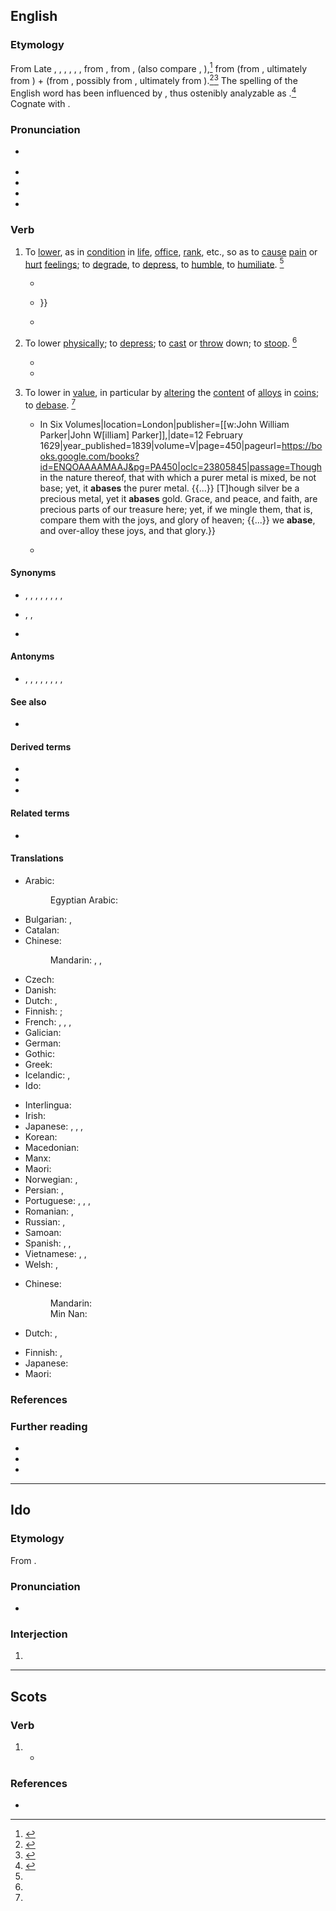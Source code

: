 ==English==
{{was wotd|2018|September|22}}

===Etymology===
{{root|en|ine-pro|*gʷem-}}
From Late {{inh|en|enm|abaishen}}, {{m|enm|abashen}}, {{m|enm|abaisse}}, {{m|enm|abassen}}, {{m|enm|abesse}}, {{m|enm|abessen||to be upset; to embarrass; to surprise; to confound; to bend down, stoop; to abase, degrade, disgrace}}, from {{der|en|frm|abaisser}}, from {{der|en|fro|abaissier}}, {{m|fro|abessier||to prostrate oneself; to lower, reduce}} (also compare {{cog|fro|esbahir||to amaze}}, {{cog|VL.|abbassiāre||to lower}}),<ref>{{R:MED Online|entry=abaishen|part of speech=v|id=MED22|accessdate=28 May 2018}}</ref> from {{m|fro|a-||''prefix indicating movement towards something''}} (from {{der|en|la|ad||toward, to}}, ultimately from {{der|en|ine-pro|*h₂éd||at, to}}) + {{m|fro|baissier||to lower}} (from {{der|en|ML.|bassus||short of stature, low; base}}, possibly from {{der|en|grc|βᾰ́σῐς||foot; base, foundation}}, ultimately from {{der|en|ine-pro|*gʷem-||to step}}).<ref>{{R:CDOE|page=2}}</ref><ref name=SOED>{{R:SOED5|page=2}}</ref> The spelling of the English word has been influenced by {{m|en|base}}, thus ostenibly analyzable as {{prefix|en|a|gloss1=towards|base}}.<ref>{{R:Lexico}}</ref>
Cognate with {{cog|es|abajo||down, downstairs; below}}.

===Pronunciation===
* {{a|RP|GA}} {{IPA|en|/əˈbeɪs/}}
* {{audio|en|en-us-abase.ogg|Audio (GA)}}
* {{audio|en|en-ca-abase.ogg|Audio (CA)}}
* {{audio|en|en-au-abase.ogg|Audio (AU)}}
* {{rhymes|en|eɪs|s=2}}

===Verb===
{{en-verb}}

# {{lb|en|transitive}} To [[lower#Verb|lower]], as in [[condition#Noun|condition]] in [[life]], [[office]], [[rank#Noun|rank]], etc., so as to [[cause#Verb|cause]] [[pain#Noun|pain]] or [[hurt#Verb|hurt]] [[feelings]]; to [[degrade]], to [[depress]], to [[humble#Verb|humble]], to [[humiliate]]. {{defdate|from c. 1350–1470}}<ref name=SOED/>
#* {{RQ:King James Version|Luke|14|11|format=full|url=https://archive.org/stream/Bible1611/Binder1#page/n1303/mode/1up|passage=For whoſoeuer exalteth himſelfe ſhalbe '''abaſed''': and hee that humbleth himſelfe, ſhalbe exalted.}}
#* {{quote-book|en|author=John Ball|authorlink=John Ball (Puritan)|chapter=By Faith a True Believer may be Certain and Infallibly Assured of the Remission of His Sins and Eternal Salvation|title=A Treatise of Faith: Divided into Two Parts: The First Shewing the Nature, the Second, the Life of Faith.{{nb...|Both Tending to Direct the Weak Christian how He may Possesse the Whole Word of God as His Owne, Overcome Temptations, Better His Obedience, and Live Comfortably in All Estates.}}|edition=3rd corrected and enlarged|location=London|publisher=Printed for Edward Brewster,{{nb...|and are to be sold at his shop at the signe of the Crane in Pauls Church-yard}}|year=1657|page=106|pageurl=https://books.google.com/books?id=xSxYAAAAYAAJ&pg=PA106|oclc=951968144|passage=Our adverſaries object againe, that by praying that Chriſts merits may be made ours in particular, we greatly '''abaſe''' them. As though the Prophet ''{{w|David}}'' did '''abaſe''' God in making him his in particular, ſaying, ''the Lord is my rock, my fortreſſe, my God, and my ſtrength, my ſhield, the horne of my ſalvation, and my refuge'': {{...}}}}
#* {{quote-journal|en|author=T. W.|title=[[w:Laozi|Lao-Tzu]]. {{lang|cmn|老子}}: A Study in Chinese Philosophy.|journal=[[w:Chinese Recorder and Missionary Journal|The Chinese Recorder and Missionary Journal]]|location=Foochow|publisher=Printed by Rozario, Marçal & Co.|month=December|year=1868|volume=I|issue=8|section=chapter VI (Politics)|page=158|pageurl=https://books.google.com/books?id=u8kWAQAAIAAJ&pg=RA3-PA8|column=2|oclc=974475719|passage=When a large kingdom '''abases''' itself to a small principality, it acquires that principality, and when a small state '''abases''' itself to a large one, it obtains service (or protection) under the large one. It is for this purpose that the small state submits, and the large kingdom annexes the small states for the purpose of uniting and maintaining the people.}}
# {{lb|en|transitive|archaic}} To lower [[physically]]; to [[depress]]; to [[cast#Verb|cast]] or [[throw#Verb|throw]] down; to [[stoop#Verb|stoop]]. {{defdate|from c. 1350–1470}}<ref name=SOED/>
#: {{ux|en|to '''abase''' the eye}}
#* {{RQ:Spenser Faerie Queene|book=II|canto=II|stanza=32|page=214|passage=Her gracious words their rancour did appall, / And ſuncke ſo deepe into their boyling breſts, / That downe they lett their cruel weapons fall, / And lowly did '''abaſe''' their lofty creſts, / To her faire preſence, and diſcrete beheſts.}}
#* {{RQ:Cervantes Shelton Don Quixote|part=1|chapter=Of that which Befell to Our Knight, after He had Departed from the Inne|page=30|passage=[A]ll of you together ſhall pay for the great blaſphemy thou haſt ſpoken againſt ſo immenſe a beautie, as is that of my Miſtreſſe. And ſaying ſo, he '''abaſed''' his [[lance|Launce]] againſt him that had anſwered with ſuch furie and anger, as if good fortune had not ſo ordayned it, that ''Rozinante'' ſhould ſtumble, and fal in the midst of the Carrier, it had gone very ill with the bold Merchant.}}
# {{lb|en|transitive|obsolete}} To lower in [[value#Noun|value]], in particular by [[alter]]ing the [[content#Noun|content]] of [[alloy#Noun|alloys]] in [[coin#Noun|coins]]; to [[debase]]. {{defdate|from mid 16th – mid 18th c.}}<ref name=SOED/>
#* {{quote-book|en|author=John Donne|authorlink=John Donne|chapter=Sermon CXXXVI. A Lent Sermon Preached to the King, at Whitehall, February 12, 1629|editor={{w|Henry Alford}}|title=The Works of John Donne, D.D., Dean of St. Paul’s, 1621–1631. {{...|With a Memoir of His Life. By Henry Alford, M.A. [...]}} In Six Volumes|location=London|publisher=[[w:John William Parker|John W[illiam] Parker]],{{nb...|West Strand}}|date=12 February 1629|year_published=1839|volume=V|page=450|pageurl=https://books.google.com/books?id=ENQOAAAAMAAJ&pg=PA450|oclc=23805845|passage=Though in the nature thereof, that with which a purer metal is mixed, be not base; yet, it '''abases''' the purer metal. {{...}} [T]hough silver be a precious metal, yet it '''abases''' gold. Grace, and peace, and faith, are precious parts of our treasure here; yet, if we mingle them, that is, compare them with the joys, and glory of heaven; {{...}} we '''abase''', and over-alloy these joys, and that glory.}}
#* {{quote-book|en|author=Rogers Ruding|authorlink=Rogers Ruding|chapter=Elizabeth|title=Annals of the Coinage of Great Britain and Its Dependencies; from the Earliest Period of Authentic History to the Reign of Victoria|edition=3rd corrected and enlarged|location=London|publisher=Printed for John Hearne,{{nb...|81, Strand}}, by Manning and Mason,{{nb...|Ivy Lane, Paternoster-Row.}}|year=1840|page=341|pageurl=https://books.google.com/books?id=Q1hDAAAAcAAJ&pg=PA341|oclc=317419051|passage=[H]er majesty &#91;{{w|Elizabeth I of England}}&#93; let them all to understand, that she never intended (God's grace assisting her) to leese the fruit of so famous an act, by '''abasing''' the coin of the realm, which she found to be for the more part copper, and had now recovered it to be as fine, or rather finer, sterling silver, than ever it was in the realm by the space of two hundred years or more; a matter worth marking and memory.}}

====Synonyms====
* {{sense|to lower so as to cause pain or hurt feelings}} {{l|en|degrade}}, {{l|en|demean}}, {{l|en|depress}}, {{l|en|discredit}}, {{l|en|disgrace}}, {{l|en|dishonor}}, {{l|en|humble}}, {{l|en|humiliate}}, {{l|en|sink}}
* {{sense|to lower physically}} {{l|en|bring down}}, {{l|en|lower}}, {{l|en|reduce}}
* {{sense|to lower in value}} {{l|en|downgrade}}

====Antonyms====
* {{sense|to lower so as to cause pain or hurt feelings}} {{l|en|aggrandise}},  {{l|en|dignify}}, {{l|en|elevate}}, {{l|en|exalt}}, {{l|en|extol}}, {{l|en|honor}}, {{l|en|promote}}, {{l|en|raise}}, {{l|en|uplift}}

====See also====
* {{l|en|base}}

====Derived terms====
* {{l|en|abasedly}}
* {{l|en|abasement}}
* {{l|en|abaser}}

====Related terms====
* {{l|en|abash}}
{{rootsee|en|gʷem}}

====Translations====
{{trans-top|to lower so as to cause pain or hurt feelings}}
* Arabic: {{t|ar|ذَلّ}}
*: Egyptian Arabic: {{t|arz|ذل|tr=zall|sc=Arab}}
* Bulgarian: {{t+|bg|унижа́вам|impf}}, {{t+|bg|понижа́вам|impf}}
* Catalan: {{t+|ca|humiliar}}
* Chinese:
*: Mandarin: {{t+|cmn|羞辱|tr=xiūrǔ|sc=Hani}}, {{t+|cmn|貶低|sc=Hani}}, {{t+|cmn|贬低|tr=biǎndī|sc=Hani}}
* Czech: {{t|cs|ponížit|pf}}
* Danish: {{t|da|ydmyge}}
* Dutch: {{t+|nl|vernederen}}, {{t+|nl|kleineren}}
* Finnish: {{t+|fi|alentaa}} {{qualifier|in rank}}; {{t+|fi|nöyryyttää}} {{qualifier|to hurt}}
* French: {{t+|fr|baisser}}, {{t+|fr|abaisser}}, {{t+|fr|rabaisser}}, {{t+|fr|humilier}}
* Galician: {{t|gl|rebaixar}}
* German: {{t+|de|erniedrigen}}
* Gothic: {{t|got|𐌷𐌰𐌿𐌽𐌾𐌰𐌽}}
* Greek: {{t+|el|εξευτελίζω}}
* Icelandic: {{t|is|auðmýkja}}, {{t|is|niðurlægja}}
* Ido: {{t+|io|abasar}}
{{trans-mid}}
* Interlingua: {{t+|ia|abassar}}
* Irish: {{t|ga|uirísligh}}
* Japanese: {{t+|ja|卑しめる|tr=iyashimeru}}, {{t+|ja|貶める|tr=otoshimeru}}, {{t|ja|格下げ|alt=格下げする|tr=kakusage suru}}, {{t+|ja|卑下|alt=卑下する|tr=hige suru}}
* Korean: {{t+|ko|낮추다}}
* Macedonian: {{t|mk|пони́зува|impf|sc=Cyrl}}
* Manx: {{t|gv|injillee}}
* Maori: {{t|mi|whakapāpaku}}
* Norwegian: {{t|no|fornedre}}, {{t+|no|ydmyke}}
* Persian: {{t-check|fa|خود را خوار شمردن|sc=Arab}}, {{t-check|fa|خود را کوچک کردن|sc=Arab}}
* Portuguese: {{t+|pt|rebaixar}}, {{t+|pt|humilhar}}, {{t+|pt|abater}}, {{t+|pt|abaixar}}
* Romanian: {{t+|ro|umili}}, {{t+|ro|înjosi}}
* Russian: {{t+|ru|унижа́ть|impf}}, {{t+|ru|уни́зить|pf}}
* Samoan: {{t|sm|fa'amaulalo}}
* Spanish: {{t+|es|rebajar}}, {{t+|es|degradar}}, {{t+|es|humillar}}
* Vietnamese: {{t-check|vi|[[làm]] [[hạ]] [[phẩm giá]]}}, {{t-check|vi|làm [[mất]] [[thể diện]]}}, {{t+check|vi|nhục|alt=làm nhục}}
* Welsh: {{t+|cy|darostwng}}, {{t+|cy|iselhau}}
{{trans-bottom}}

{{trans-top|to lower physically}}
* Chinese:
*: Mandarin: {{t+|cmn|降低|tr=jiàngdī|sc=Hani}}
*: Min Nan: {{t+|nan|降低|tr=kàng-kē|sc=Hani}}
* Dutch: {{t+|nl|neerhalen}}, {{t+|nl|strijken}}
{{trans-mid}}
* Finnish: {{t+|fi|laskea}}, {{t+|fi|alentaa}}
* Japanese: {{t+|ja|下げる|tr=sageru}}
* Maori: {{t|mi|whakapāpaku}}
{{trans-bottom}}

===References===
<references/>

===Further reading===
* {{pedia|abase|abase (disambiguation)}}
* {{R:Century 1911}}
* {{R:Webster 1913}}

----

==Ido==

===Etymology===
From {{suf|io|abas|e}}.

===Pronunciation===
* {{IPA|io|/aˈba.se/}}

===Interjection===
{{head|io|interjection}}

# {{l|en|down with}}

----

==Scots==

===Verb===
{{sco-verb|abases|abasin|abased}}

# {{alt form|sco|abuise}}
#* {{quote-book|sco|year=1898|title=Border Magazine|passage=Mr Wellwood had never been known “tae '''abase''' puir folks' bairns.”|translation=Mr Wellwood had never been known “to '''abuse''' poor people's children.”}}

===References===
* {{R:DSL|pos=v|url=https://www.dsl.ac.uk/entry/snd/snds35}}